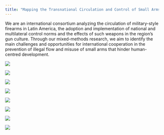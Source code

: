 ```yaml
---
title: "Mapping the Transnational Circulation and Control of Small Arms in Latin America"
---
```


::: {#project}
We are an international consortium analyzing the circulation of military-style firearms in Latin America, the adoption and implementation of national and multilateral control norms and the effects of such weapons in the region’s gun culture. Through our mixed-methods research, we aim to identify the main challenges and opportunities for international cooperation in the prevention of illegal flow and misuse of small arms that hinder human-centred development.
:::

::: {#institutions}
<a href="https://www.graduateinstitute.ch/ccdp" target="_blank"> ![](images/institutions/01_graduate_institute.png){.institution fig-alt="Geneva Graduate Institute"} </a>

<a href="https://www.smallarmssurvey.org/" target="_blank"> ![](images/institutions/02_sas.png){.institution fig-alt="Small Arms Survey"} </a>

<a href="https://www.iri.puc-rio.br/en/home-eng/" target="_blank"> ![](images/institutions/03_puc_iri.png){.institution fig-alt="Pontifical Catholic University of Rio de Janeiro (PUC-Rio)"} </a>

<a href="https://laboratoriodehumanidadesdigitais.usuarios.rdc.puc-rio.br" target="_blank"> ![](images/institutions/04_puc_hd.png){.institution fig-alt=""} </a>

<a href="https://soudapaz.org/" target="_blank"> ![](images/institutions/04_sou_paz.png){.institution fig-alt="Instituto Sou da Paz" style='max-height:3.5rem'} </a>

<a href="https://www.cerac.org.co" target="_blank"> ![](images/institutions/05_cerac.png){.institution fig-alt="Centro de Recursos para el Análisis de Conflictos (CERAC)"} </a>

<a href="https://www.oas.org/en/" target="_blank"> ![](images/institutions/06_oas.png){.institution fig-alt="Organization of American States (OAS)"} </a>
:::

![](images/ChatGPT%20Image%20Jun%206,%202025,%2003_51_19%20PM.png){.img-background}
